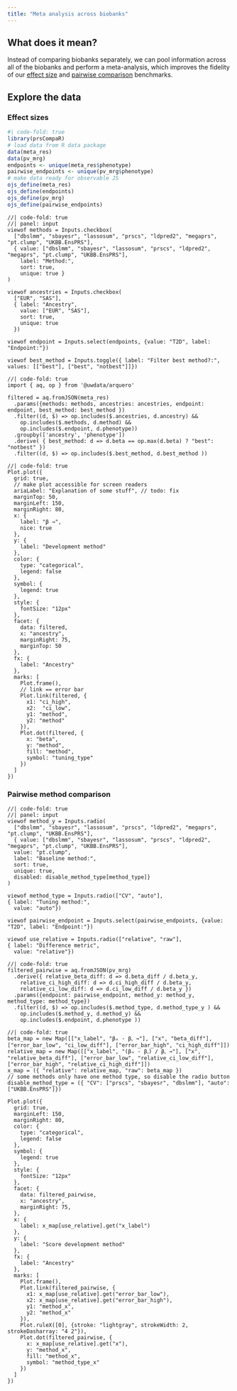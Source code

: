 ```yaml
---
title: "Meta analysis across biobanks"
---
```


## What does it mean?

Instead of comparing biobanks separately, we can pool information across all of 
the biobanks and perform a meta-analysis, which improves the fidelity of our [effect size](effect-sizes.qmd) and [pairwise comparison](pairwise.qmd) benchmarks.

## Explore the data

### Effect sizes

```r
#| code-fold: true
library(prsCompaR)
# load data from R data package
data(meta_res)
data(pv_mrg)
endpoints <- unique(meta_res$phenotype)
pairwise_endpoints <- unique(pv_mrg$phenotype)
# make data ready for observable JS
ojs_define(meta_res)
ojs_define(endpoints)
ojs_define(pv_mrg)
ojs_define(pairwise_endpoints)
```

```ojs
//| code-fold: true
//| panel: input
viewof methods = Inputs.checkbox(
  ["dbslmm", "sbayesr", "lassosum", "prscs", "ldpred2", "megaprs", "pt.clump", "UKBB.EnsPRS"],
  { value: ["dbslmm", "sbayesr", "lassosum", "prscs", "ldpred2", "megaprs", "pt.clump", "UKBB.EnsPRS"],
    label: "Method:",
    sort: true, 
    unique: true }
)

viewof ancestries = Inputs.checkbox(
  ["EUR", "SAS"],
  { label: "Ancestry",
    value: ["EUR", "SAS"],
    sort: true,
    unique: true
  })

viewof endpoint = Inputs.select(endpoints, {value: "T2D", label: "Endpoint:"})

viewof best_method = Inputs.toggle({ label: "Filter best method?:", values: [["best"], ["best", "notbest"]]})

```

```ojs
//| code-fold: true
import { aq, op } from '@uwdata/arquero'

filtered = aq.fromJSON(meta_res) 
  .params({methods: methods, ancestries: ancestries, endpoint: endpoint, best_method: best_method })
  .filter((d, $) => op.includes($.ancestries, d.ancestry) && 
    op.includes($.methods, d.method) &&
    op.includes($.endpoint, d.phenotype))
  .groupby(['ancestry', 'phenotype'])
  .derive( { best_method: d => d.beta == op.max(d.beta) ? "best": "notbest" })
  .filter((d, $) => op.includes($.best_method, d.best_method ))
```

```ojs
//| code-fold: true
Plot.plot({
  grid: true,
  // make plot accessible for screen readers
  ariaLabel: "Explanation of some stuff", // todo: fix
  marginTop: 50,
  marginLeft: 150,
  marginRight: 80,
  x: {
    label: "β →",
    nice: true
  },
  y: {
    label: "Development method"
  },
  color: {
    type: "categorical",
    legend: false
  },
  symbol: {
    legend: true
  },
  style: {
    fontSize: "12px"
  },
  facet: {
    data: filtered, 
    x: "ancestry",
    marginRight: 75,
    marginTop: 50
  },
  fx: {
    label: "Ancestry"
  },
  marks: [
    Plot.frame(),
    // link == error bar
    Plot.link(filtered, {
      x1: "ci_high",
      x2:  "ci_low",
      y1: "method",
      y2: "method"
    }),
    Plot.dot(filtered, {
      x: "beta",
      y: "method",
      fill: "method",
      symbol: "tuning_type"
    })
  ]
})
```

### Pairwise method comparison

```ojs
//| code-fold: true
//| panel: input
viewof method_y = Inputs.radio(
  ["dbslmm", "sbayesr", "lassosum", "prscs", "ldpred2", "megaprs", "pt.clump", "UKBB.EnsPRS"],
  { value: ["dbslmm", "sbayesr", "lassosum", "prscs", "ldpred2", "megaprs", "pt.clump", "UKBB.EnsPRS"],
  value: "pt.clump",
  label: "Baseline method:",
  sort: true, 
  unique: true,
  disabled: disable_method_type[method_type]}
)

viewof method_type = Inputs.radio(["CV", "auto"],
{ label: "Tuning method:",
  value: "auto"})
  
viewof pairwise_endpoint = Inputs.select(pairwise_endpoints, {value: "T2D", label: "Endpoint:"})

viewof use_relative = Inputs.radio(["relative", "raw"],
{ label: "Difference metric",
  value: "relative"})
```

```ojs
//| code-fold: true
filtered_pairwise = aq.fromJSON(pv_mrg)
  .derive({ relative_beta_diff: d => d.beta_diff / d.beta_y,
    relative_ci_high_diff: d => d.ci_high_diff / d.beta_y,
    relative_ci_low_diff: d => d.ci_low_diff / d.beta_y })
  .params({endpoint: pairwise_endpoint, method_y: method_y, method_type: method_type})
  .filter((d, $) => op.includes($.method_type, d.method_type_y ) &&
    op.includes($.method_y, d.method_y) &&
    op.includes($.endpoint, d.phenotype ))
```

```ojs
//| code-fold: true
beta_map = new Map([["x_label", "βₓ - βᵧ →"], ["x", "beta_diff"], ["error_bar_low", "ci_low_diff"], ["error_bar_high", "ci_high_diff"]])
relative_map = new Map([["x_label", "(βₓ - βᵧ) / βᵧ →"], ["x", "relative_beta_diff"], ["error_bar_low", "relative_ci_low_diff"], ["error_bar_high", "relative_ci_high_diff"]])
x_map = ({ "relative": relative_map, "raw": beta_map })
// some methods only have one method type, so disable the radio button
disable_method_type = ({ "CV": ["prscs", "sbayesr", "dbslmm"], "auto": ["UKBB.EnsPRS"]})

Plot.plot({
  grid: true,
  marginLeft: 150,
  marginRight: 80,
  color: {
    type: "categorical",
    legend: false
  },
  symbol: {
    legend: true
  },
  style: {
    fontSize: "12px"
  },
  facet: {
    data: filtered_pairwise, 
    x: "ancestry",
    marginRight: 75,
  },
  x: {
    label: x_map[use_relative].get("x_label")
  },
  y: {
    label: "Score development method"
  },
  fx: {
    label: "Ancestry"
  },
  marks: [
    Plot.frame(),
    Plot.link(filtered_pairwise, {
      x1: x_map[use_relative].get("error_bar_low"),
      x2: x_map[use_relative].get("error_bar_high"),
      y1: "method_x",
      y2: "method_x"
    }),
    Plot.ruleX([0], {stroke: "lightgray", strokeWidth: 2, strokeDasharray: "4 2"}),
    Plot.dot(filtered_pairwise, {
      x: x_map[use_relative].get("x"),
      y: "method_x",
      fill: "method_x",
      symbol: "method_type_x"
    })
  ]
})
```
